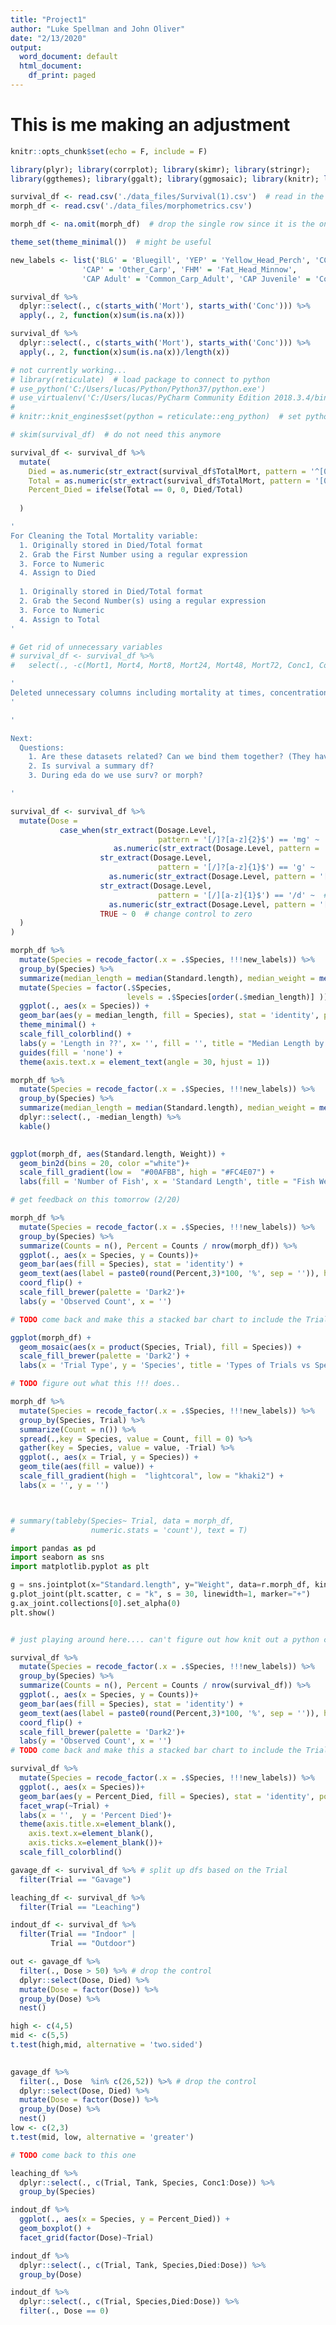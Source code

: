 ```yaml
---
title: "Project1"
author: "Luke Spellman and John Oliver"
date: "2/13/2020"
output:
  word_document: default
  html_document:
    df_print: paged
---
```


# This is me making an adjustment

```r
knitr::opts_chunk$set(echo = F, include = F)

library(plyr); library(corrplot); library(skimr); library(stringr);
library(ggthemes); library(ggalt); library(ggmosaic); library(knitr); library(tidyverse)  # load some packages

survival_df <- read.csv('./data_files/Survival(1).csv')  # read in the data
morph_df <- read.csv('./data_files/morphometrics.csv')

morph_df <- na.omit(morph_df)  # drop the single row since it is the only one missing

theme_set(theme_minimal())  # might be useful

new_labels <- list('BLG' = 'Bluegill', 'YEP' = 'Yellow_Head_Perch', 'CCP' = 'Common_Carp',
                'CAP' = 'Other_Carp', 'FHM' = 'Fat_Head_Minnow', 
                'CAP Adult' = 'Common_Carp_Adult', 'CAP Juvenile' = 'Common_Carp_Juvenile')  # verify the names 
```


```r
survival_df %>%
  dplyr::select(., c(starts_with('Mort'), starts_with('Conc'))) %>%
  apply(., 2, function(x)sum(is.na(x)))

survival_df %>%
  dplyr::select(., c(starts_with('Mort'), starts_with('Conc'))) %>%
  apply(., 2, function(x)sum(is.na(x))/length(x))
```


```r
# not currently working...
# library(reticulate)  # load package to connect to python
# use_python('C:/Users/lucas/Python/Python37/python.exe')
# use_virtualenv('C:/Users/lucas/PyCharm Community Edition 2018.3.4/bin/sandbox')
# 
# knitr::knit_engines$set(python = reticulate::eng_python)  # set python engine
```


```r
# skim(survival_df)  # do not need this anymore


```

```r
survival_df <- survival_df %>%
  mutate(
    Died = as.numeric(str_extract(survival_df$TotalMort, pattern = '^[0-9]')),  # ^ means start of string
    Total = as.numeric(str_extract(survival_df$TotalMort, pattern = '[0-9]{1,2}$')), # $ means end of string
    Percent_Died = ifelse(Total == 0, 0, Died/Total)
    
  )

'
For Cleaning the Total Mortality variable:
  1. Originally stored in Died/Total format
  2. Grab the First Number using a regular expression
  3. Force to Numeric
  4. Assign to Died
  
  1. Originally stored in Died/Total format
  2. Grab the Second Number(s) using a regular expression
  3. Force to Numeric
  4. Assign to Total
'

```


```r
# Get rid of unnecessary variables
# survival_df <- survival_df %>%
#   select(., -c(Mort1, Mort4, Mort8, Mort24, Mort48, Mort72, Conc1, Conc4, Conc8, Conc24, Conc48, Conc72, TotalMort))

'
Deleted unnecessary columns including mortality at times, concentration at times, and total mortality (we made our own mortality variable) 
'

```


```r
'

Next:
  Questions:
    1. Are these datasets related? Can we bind them together? (They have different amt of rows)*
    2. Is survival a summary df?
    3. During eda do we use surv? or morph?

'

survival_df <- survival_df %>%
  mutate(Dose = 
           case_when(str_extract(Dosage.Level, 
                                 pattern = '[/]?[a-z]{2}$') == 'mg' ~  # leave mg
                       as.numeric(str_extract(Dosage.Level, pattern = '[0-9]{1,2}')),
                    str_extract(Dosage.Level, 
                                 pattern = '[/]?[a-z]{1}$') == 'g' ~
                      as.numeric(str_extract(Dosage.Level, pattern = '[0-9]+[.][0-9]+')) * 1000,  # convert g to mg
                    str_extract(Dosage.Level, 
                                 pattern = '[/][a-z]{1}$') == '/d' ~  # convert mg/.../d to mg
                      as.numeric(str_extract(Dosage.Level, pattern = '[0-9]+')),
                    TRUE ~ 0  # change control to zero
  )
)

```




```r
morph_df %>%
  mutate(Species = recode_factor(.x = .$Species, !!!new_labels)) %>%
  group_by(Species) %>%
  summarize(median_length = median(Standard.length), median_weight = median(Weight)) %>%
  mutate(Species = factor(.$Species, 
                          levels = .$Species[order(.$median_length)] )) %>% 
  ggplot(., aes(x = Species)) + 
  geom_bar(aes(y = median_length, fill = Species), stat = 'identity', position = 'dodge') + 
  theme_minimal() + 
  scale_fill_colorblind() + 
  labs(y = 'Length in ??', x= '', fill = '', title = "Median Length by Species") +
  guides(fill = 'none') +
  theme(axis.text.x = element_text(angle = 30, hjust = 1))
```


```r
morph_df %>%
  mutate(Species = recode_factor(.x = .$Species, !!!new_labels)) %>%
  group_by(Species) %>%
  summarize(median_length = median(Standard.length), median_weight = median(Weight)) %>%
  dplyr::select(., -median_length) %>%
  kable()
 
```


```r
ggplot(morph_df, aes(Standard.length, Weight)) +
  geom_bin2d(bins = 20, color ="white")+
  scale_fill_gradient(low =  "#00AFBB", high = "#FC4E07") +
  labs(fill = 'Number of Fish', x = 'Standard Length', title = "Fish Weight vs Height")

# get feedback on this tomorrow (2/20)
```


```r
morph_df %>%
  mutate(Species = recode_factor(.x = .$Species, !!!new_labels)) %>%
  group_by(Species) %>%
  summarize(Counts = n(), Percent = Counts / nrow(morph_df)) %>%
  ggplot(., aes(x = Species, y = Counts))+
  geom_bar(aes(fill = Species), stat = 'identity') +
  geom_text(aes(label = paste0(round(Percent,3)*100, '%', sep = '')), hjust =1 ) + 
  coord_flip() +
  scale_fill_brewer(palette = 'Dark2')+
  labs(y = 'Observed Count', x = '')

# TODO come back and make this a stacked bar chart to include the Trial
```


```r
ggplot(morph_df) +
  geom_mosaic(aes(x = product(Species, Trial), fill = Species)) +
  scale_fill_brewer(palette = 'Dark2') +
  labs(x = 'Trial Type', y = 'Species', title = 'Types of Trials vs Species')
```


```r
# TODO figure out what this !!! does..

morph_df %>%  
  mutate(Species = recode_factor(.x = .$Species, !!!new_labels)) %>%
  group_by(Species, Trial) %>%
  summarize(Count = n()) %>%
  spread(.,key = Species, value = Count, fill = 0) %>%
  gather(key = Species, value = value, -Trial) %>%
  ggplot(., aes(x = Trial, y = Species)) +
  geom_tile(aes(fill = value)) +
  scale_fill_gradient(high =  "lightcoral", low = "khaki2") +
  labs(x = '', y = '')



# summary(tableby(Species~ Trial, data = morph_df, 
#                 numeric.stats = 'count'), text = T)
```



```python
import pandas as pd
import seaborn as sns
import matplotlib.pyplot as plt

g = sns.jointplot(x="Standard.length", y="Weight", data=r.morph_df, kind="kde", color="m")
g.plot_joint(plt.scatter, c = "k", s = 30, linewidth=1, marker="+")
g.ax_joint.collections[0].set_alpha(0)
plt.show()


# just playing around here.... can't figure out how knit out a python chunk so we will may not be able to use it....
```



```r
survival_df %>%
  mutate(Species = recode_factor(.x = .$Species, !!!new_labels)) %>%
  group_by(Species) %>%
  summarize(Counts = n(), Percent = Counts / nrow(survival_df)) %>%
  ggplot(., aes(x = Species, y = Counts))+
  geom_bar(aes(fill = Species), stat = 'identity') +
  geom_text(aes(label = paste0(round(Percent,3)*100, '%', sep = '')), hjust =1 ) + 
  coord_flip() +
  scale_fill_brewer(palette = 'Dark2')+
  labs(y = 'Observed Count', x = '')
# TODO come back and make this a stacked bar chart to include the Trial
```

```r
survival_df %>%
  mutate(Species = recode_factor(.x = .$Species, !!!new_labels)) %>%
  ggplot(., aes(x = Species))+
  geom_bar(aes(y = Percent_Died, fill = Species), stat = 'identity', position = 'dodge') +
  facet_wrap(~Trial) +
  labs(x = '',  y = 'Percent Died')+
  theme(axis.title.x=element_blank(),
    axis.text.x=element_blank(),
    axis.ticks.x=element_blank())+
  scale_fill_colorblind()
```



```r
gavage_df <- survival_df %>% # split up dfs based on the Trial
  filter(Trial == "Gavage")

leaching_df <- survival_df %>%
  filter(Trial == "Leaching")

indout_df <- survival_df %>%
  filter(Trial == "Indoor" |
         Trial == "Outdoor")

```


```r
out <- gavage_df %>% 
  filter(., Dose > 50) %>% # drop the control
  dplyr::select(Dose, Died) %>%
  mutate(Dose = factor(Dose)) %>% 
  group_by(Dose) %>% 
  nest()

high <- c(4,5)
mid <- c(5,5)
t.test(high,mid, alternative = 'two.sided')
  

gavage_df %>% 
  filter(., Dose  %in% c(26,52)) %>% # drop the control
  dplyr::select(Dose, Died) %>%
  mutate(Dose = factor(Dose)) %>% 
  group_by(Dose) %>% 
  nest()
low <- c(2,3)
t.test(mid, low, alternative = 'greater')

# TODO come back to this one
```


```r
leaching_df %>%
  dplyr::select(., c(Trial, Tank, Species, Conc1:Dose)) %>% 
  group_by(Species)
```

```r
indout_df %>%
  ggplot(., aes(x = Species, y = Percent_Died)) +
  geom_boxplot() +
  facet_grid(factor(Dose)~Trial)

indout_df %>% 
  dplyr::select(., c(Trial, Tank, Species,Died:Dose)) %>% 
  group_by(Dose)

indout_df %>%
  dplyr::select(., c(Trial, Species,Died:Dose)) %>% 
  filter(., Dose == 0)
```


